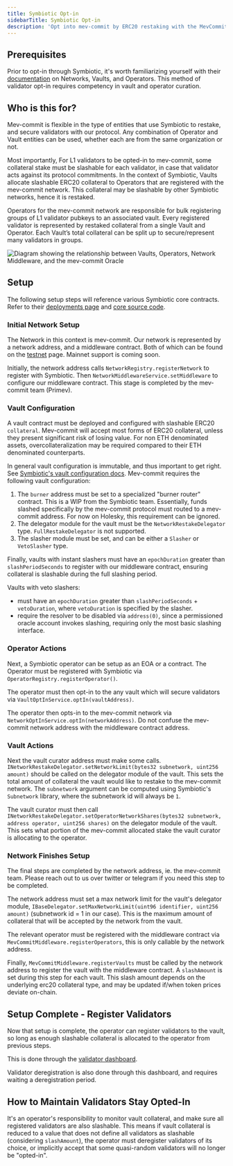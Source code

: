 ```yaml
---
title: Symbiotic Opt-in
sidebarTitle: Symbiotic Opt-in
description: 'Opt into mev-commit by ERC20 restaking with the MevCommitMiddleware contract through Symbiotic.'
---
```


## Prerequisites

Prior to opt-in through Symbiotic, it's worth familiarizing yourself with their [documentation](https://docs.symbiotic.fi/) on Networks, Vaults, and Operators. This method of validator opt-in requires competency in vault and operator curation.

## Who is this for?

Mev-commit is flexible in the type of entities that use Symbiotic to restake, and secure validators with our protocol. Any combination of Operator and Vault entities can be used, whether each are from the same organization or not.

Most importantly, For L1 validators to be opted-in to mev-commit, some collateral stake must be slashable for each validator, in case that validator acts against its protocol commitments. In the context of Symbiotic, Vaults allocate slashable ERC20 collateral to Operators that are registered with the mev-commit network. This collateral may be slashable by other Symbiotic networks, hence it is restaked.

Operators for the mev-commit network are responsible for bulk registering groups of L1 validator pubkeys to an associated vault. Every registered validator is represented by restaked collateral from a single Vault and Operator. Each Vault’s total collateral can be split up to secure/represent many validators in groups.

<Frame>
  <img src="/v0.6.3/images/symbiotic.png" alt="Diagram showing the relationship between Vaults, Operators, Network Middleware, and the mev-commit Oracle" />
</Frame>

## Setup

The following setup steps will reference various Symbiotic core contracts. Refer to their [deployments page](https://docs.symbiotic.fi/category/deployments) and [core source code](https://github.com/symbioticfi/core).

### Initial Network Setup

The Network in this context is mev-commit. Our network is represented by a network address, and a middleware contract. Both of which can be found on the [testnet](/v0.6.3/developers/testnet#validator-registry-contract-addresses-holesky) page. Mainnet support is coming soon.

Initially, the network address calls `NetworkRegistry.registerNetwork` to register with Symbiotic. Then `NetworkMiddlewareService.setMiddleware` to configure our middleware contract. This stage is completed by the mev-commit team (Primev).

### Vault Configuration

A vault contract must be deployed and configured with slashable ERC20 `collateral`. Mev-commit will accept most forms of ERC20 collateral, unless they present significant risk of losing value. For non ETH denominated assets, overcollateralization may be required compared to their ETH denominated counterparts.

In general vault configuration is immutable, and thus important to get right. See [Symbiotic's vault configuration docs](https://docs.symbiotic.fi/handbooks/vaults-handbook#vault-configuration). Mev-commit requires the following vault configuration:

1. The `burner` address must be set to a specialized "burner router" contract. This is a WIP from the Symbiotic team. Essentially, funds slashed specifically by the mev-commit protocol must routed to a mev-commit address. For now on Holesky, this requirement can be ignored.
2. The delegator module for the vault must be the `NetworkRestakeDelegator` type. `FullRestakeDelegator` is not supported.
3. The slasher module must be set, and can be either a `Slasher` or `VetoSlasher` type.

Finally, vaults with instant slashers must have an `epochDuration` greater than `slashPeriodSeconds` to register with our middleware contract, ensuring collateral is slashable during the full slashing period. 

Vaults with veto slashers:

* must have an `epochDuration` greater than `slashPeriodSeconds` + `vetoDuration`, where `vetoDuration` is specified by the slasher. 
* require the resolver to be disabled via `address(0)`, since a permissioned oracle account invokes slashing, requiring only the most basic slashing interface.

### Operator Actions

Next, a Symbiotic operator can be setup as an EOA or a contract. The Operator must be registered with Symbiotic via `OperatorRegistry.registerOperator()`.

The operator must then opt-in to the any vault which will secure validators via `VaultOptInService.optIn(vaultAddress)`.

The operator then opts-in to the mev-commit network via `NetworkOptInService.optIn(networkAddress)`. Do not confuse the mev-commit network address with the middleware contract address.

### Vault Actions

Next the vault curator address must make some calls. `INetworkRestakeDelegator.setNetworkLimit(bytes32 subnetwork, uint256 amount)` should be called on the delegator module of the vault. This sets the total amount of collateral the vault would like to restake to the mev-commit network. The `subnetwork` argument can be computed using Symbiotic's `Subnetwork` library, where the subnetwork id will always be `1`.

The vault curator must then call `INetworkRestakeDelegator.setOperatorNetworkShares(bytes32 subnetwork, address operator, uint256 shares)` on the delegator module of the vault. This sets what portion of the mev-commit allocated stake the vault curator is allocating to the operator.

### Network Finishes Setup

The final steps are completed by the network address, ie. the mev-commit team. Please reach out to us over twitter or telegram if you need this step to be completed.

The network address must set a max network limit for the vault's delegator module, `IBaseDelegator.setMaxNetworkLimit(uint96 identifier, uint256 amount)` (subnetwork id = 1 in our case). This is the maximum amount of collateral that will be accepted by the network from the vault.

The relevant operator must be registered with the middleware contract via `MevCommitMiddleware.registerOperators`, this is only callable by the network address.

Finally, `MevCommitMiddleware.registerVaults` must be called by the network address to register the vault with the middleware contract. A `slashAmount` is set during this step for each vault. This slash amount depends on the underlying erc20 collateral type, and may be updated if/when token prices deviate on-chain.

## Setup Complete - Register Validators

Now that setup is complete, the operator can register validators to the vault, so long as enough slashable collateral is allocated to the operator from previous steps.

This is done through the [validator dashboard](https://validators.mev-commit.xyz/).

Validator deregistration is also done through this dashboard, and requires waiting a deregistration period.

## How to Maintain Validators Stay Opted-In

It's an operator's responsibility to monitor vault collateral, and make sure all registered validators are also slashable. This means if vault collateral is reduced to a value that does not define all validators as slashable (considering `slashAmount`), the operator must deregister validators of its choice, or implicitly accept that some quasi-random validators will no longer be "opted-in".
